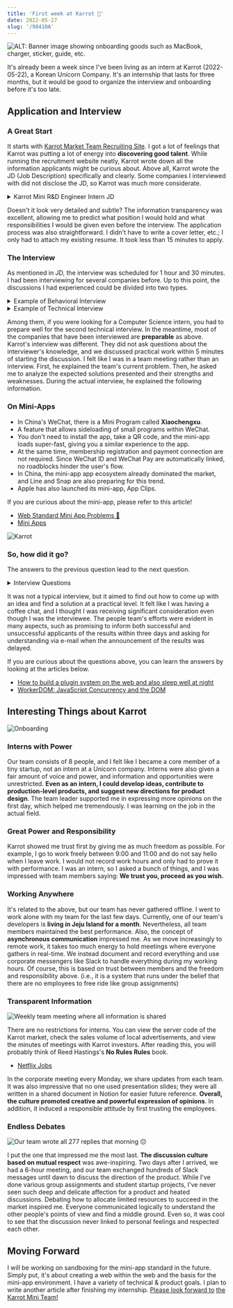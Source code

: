 ```yaml
---
title: 'First week at Karrot 🥕'
date: 2022-05-27
slug: '/98410A'
---
```


![ALT: Banner image showing onboarding goods such as MacBook, charger, sticker, guide, etc.](./E03480.png)

It's already been a week since I've been living as an intern at Karrot (2022-05-22), a Korean Unicorn Company.
It's an internship that lasts for three months, but it would be good to organize the interview and onboarding before it's too late.

## Application and Interview

### A Great Start

It starts with [Karrot Market Team Recruiting Site](https://team.daangn.com/).
I got a lot of feelings that Karrot was putting a lot of energy into **discovering good talent**.
While running the recruitment website neatly, Karrot wrote down all the information applicants might be curious about.
Above all, Karrot wrote the JD (Job Description) specifically and clearly.
Some companies I interviewed with did not disclose the JD, so Karrot was much more considerate.

<details>
<summary>Karrot Mini R&D Engineer Intern JD</summary>

**Who we are looking for**.

Karrot Market is still actively using web technology to create mobile apps.
The web is a great tool, but it still has a lot of limitations when it comes to native platform support.
The OS's WebView environment is unsuitable for running multiple apps simultaneously.
Due to the difference between the web security model and the basic OS security model, it is challenging to replicate the **native experience**.
For example, if you request user location information through the web API, you will experience a different UI/UX from the user consent seen in native.
The Karrot Mini team is looking for a breakthrough from the modern web, not the OS WebView.
We are looking for someone who will break through what was initially thought to be challenging to achieve on the web and create an **OS-level experience** that can run entirely in the browser.

Specifically, they will

- Study the next-generation web-based execution environment to be used in the Karrot market
- Provide a sandbox environment to isolate multiple apps
- Must provide Karrot market integration function through web standard interface
- Implement a scheduler that can observe and control the running state of multiple apps

We are looking for someone.

- Familiar with HTML, CSS, and JavaScript-based web development
- Skilled in program development using JavaScript and TypeScript
- Those who are interested in reading the DOM standard and implementing it themselves
- Those who are interested in various web standard APIs
- Have a basic understanding of the security model of web browsers
- Those who want to operate an open-source project from the beginning

Even better if you

- Have experience contributing to or operating an open-source project in which many people participate.
- Have good knowledge of OS, scheduling, and concurrent programming
- Know how to handle various programming languages
- Have experience with system programming languages such as C/C++, Go, Rust, or Zig is preferred

**Please Note**...

- This position is held for three months, and in some cases, a 6-month extension is possible

**Procedure**...

1. Document submission
2. Job interview
3. Final acceptance

**Document Screening**

Karrot Market is accepting freestyle applications.
Please freely express various information that shows your strengths.
You can freely select the document format, such as word, pdf, or web link, excluding `hwp` files.
Please forward your portfolio, GitHub link, etc., as needed.

**Job Interview**

This is the stage where you have an in-depth talk about your job-related experiences and competencies based on your resume and assignments.
The job interview lasts from 1 hour to 1 hour 30 minutes with the Karrot Market team members who are highly related to the job.

</details>

Doesn't it look very detailed and subtle?
The information transparency was excellent, allowing me to predict what position I would hold and what responsibilities I would be given even before the interview.
The application process was also straightforward.
I didn't have to write a cover letter, etc.; I only had to attach my existing resume.
It took less than 15 minutes to apply.

### The Interview

As mentioned in JD, the interview was scheduled for 1 hour and 30 minutes.
I had been interviewing for several companies before.
Up to this point, the discussions I had experienced could be divided into two types.

<details>
<summary>Example of Behavioral Interview</summary>

- If _this_ happened within your team, how would you deal with it?
- What do you think is the most important thing as a PM or developer?
- Please describe this project written on your resume.
  What did you learn? What did you miss the most?

</details>

<details>
<summary>Example of Technical Interview</summary>

- ~ Please solve this problem.
- (In case of Web3 company interview) Please explain the concept of blockchain Proof of Stake. How is it different from Proof of Work? What problem are you trying to solve?
- Please explain the difference between HTTP POST/GET/PUT, etc.

</details>

Among them, if you were looking for a Computer Science intern, you had to prepare well for the second technical interview.
In the meantime, most of the companies that have been interviewed are **preparable** as above.
Karrot's interview was different.
They did not ask questions about the interviewer's knowledge, and we discussed practical work within 5 minutes of starting the discussion.
I felt like I was in a team meeting rather than an interview.
First, he explained the team's current problem.
Then, he asked me to analyze the expected solutions presented and their strengths and weaknesses.
During the actual interview, he explained the following information.

### On Mini-Apps

- In China's WeChat, there is a Mini Program called **Xiaochengxu**.
- A feature that allows sideloading of small programs within WeChat.
- You don't need to install the app, take a QR code, and the mini-app loads super-fast, giving you a similar experience to the app.
- At the same time, membership registration and payment connection are not required. Since WeChat ID and WeChat Pay are automatically linked, no roadblocks hinder the user's flow.
- In China, the mini-app app ecosystem already dominated the market, and Line and Snap are also preparing for this trend.
- Apple has also launched its mini-app, App Clips.

If you are curious about the mini-app, please refer to this article!

- [Web Standard Mini App Problems 📱](.//w/A370F3)
- [Mini Apps](https://web.dev/mini-apps/)

![Karrot](./D6931C.jpeg)

### So, how did it go?

The answers to the previous question lead to the next question.

<details>
<summary>Interview Questions</summary>

- In the case of WeChat, they create their native client, and the native client runs the mini-app. However, in this case, mini-apps do not comply with web standards and use their security model, making it difficult to introduce them globally. Karrot Market is also envisioning a similar mini-app environment. What is the appropriate strategy for this?
- → It would be sufficient to implement a general-purpose mini-app that complies with standard web specifications and perfectly follows the web security model. In other words, you want to run a WebView inside the web. The first method that comes to mind is an iframe. What's the problem with implementing this in an iframe?
- → Since the external and internal codes of an iframe run on the same thread, the client app also freezes if the mini-app freezes. What should I do to solve this?
- → With Web Worker, it is possible to separate the mini app and the client app into separate threads. However, the Web Worker cannot access the DOM API if you do this. For example, you cannot use the DOM API called `getClientBoundingRect`. What should I do to solve this?
- → Provide a virtual DOM API that Web Workers can access. To solve this problem, Google developed a model called WorkerDOM. And an open-source project called PartyTown, an implementation that separates third-party JS code into a separate Web Worker, was recently released. So how can we implement a mini-app system using this?
- → Let's assume that the mini-app system is implemented using the underlying technologies of Web Worker and WorkerDOM. Then, can we implement forced shutdown and multitasking on the web within the web? What should I do?

</details>

It was not a typical interview, but it aimed to find out how to come up with an idea and find a solution at a practical level.
It felt like I was having a coffee chat, and I thought I was receiving significant consideration even though I was the interviewee.
The people team's efforts were evident in many aspects, such as promising to inform both successful and unsuccessful applicants of the results within three days and asking for understanding via e-mail when the announcement of the results was delayed.

If you are curious about the questions above, you can learn the answers by looking at the articles below.

- [How to build a plugin system on the web and also sleep well at night](https://www.figma.com/blog/how-we-built-the-figma-plugin-system/)
- [WorkerDOM: JavaScript Concurrency and the DOM](https://speakerdeck.com/cramforce/workerdom-javascript-concurrency-and-the-dom)

## Interesting Things about Karrot

![Onboarding](./752561.jpeg)

### Interns with Power

Our team consists of 8 people, and I felt like I became a core member of a tiny startup, not an intern at a Unicorn company.
Interns were also given a fair amount of voice and power, and information and opportunities were unrestricted.
**Even as an intern, I could develop ideas, contribute to production-level products, and suggest new directions for product design**.
The team leader supported me in expressing more opinions on the first day, which helped me tremendously.
I was learning on the job in the actual field.

### Great Power and Responsibility

Karrot showed me trust first by giving me as much freedom as possible.
For example, I go to work freely between 9:00 and 11:00 and do not say hello when I leave work.
I would not record work hours and only had to prove it with performance.
I was an intern, so I asked a bunch of things, and I was impressed with team members saying: **We trust you, proceed as you wish.**

### Working Anywhere

It's related to the above, but our team has never gathered offline.
I went to work alone with my team for the last few days.
Currently, one of our team's developers is **living in Jeju Island for a month**.
Nevertheless, all team members maintained the best performance.
Also, the concept of **asynchronous communication** impressed me.
As we move increasingly to remote work, it takes too much energy to hold meetings where everyone gathers in real-time.
We instead document and record everything and use corporate messengers like Slack to handle everything during my working hours.
Of course, this is based on trust between members and the freedom and responsibility above.
(i.e., it is a system that runs under the belief that there are no employees to free ride like group assignments)

### Transparent Information

![Weekly team meeting where all information is shared](./4BAC2E.png)

There are no restrictions for interns.
You can view the server code of the Karrot market, check the sales volume of local advertisements, and view the minutes of meetings with Karrot investors.
After reading this, you will probably think of Reed Hastings's **No Rules Rules** book.

- [Netflix Jobs](https://jobs.netflix.com/)

In the corporate meeting every Monday, we share updates from each team.
It was also impressive that no one used presentation slides; they were all written in a shared document in Notion for easier future reference.
**Overall, the culture promoted creative and powerful expression of opinions**.
In addition, it induced a responsible attitude by first trusting the employees.

### Endless Debates

![Our team wrote all 277 replies that morning 😔](./6CE5C9.png)

I put the one that impressed me the most last.
**The discussion culture based on mutual respect** was awe-inspiring.
Two days after I arrived, we had a 6-hour meeting, and our team exchanged hundreds of Slack messages until dawn to discuss the direction of the product.
While I've done various group assignments and student startup projects, I've never seen such deep and delicate affection for a product and heated discussions.
Debating how to allocate limited resources to succeed in the market inspired me.
Everyone communicated logically to understand the other people's points of view and find a middle ground.
Even so, it was cool to see that the discussion never linked to personal feelings and respected each other.

## Moving Forward

I will be working on sandboxing for the mini-app standard in the future.
Simply put, it's about creating a web within the web and the basis for the mini-app environment.
I have a variety of technical & product goals.
I plan to write another article after finishing my internship.
[Please look forward to](https://github.com/braneproject) [the Karrot Mini Team!](https://playground.karrotmini.dev/)
